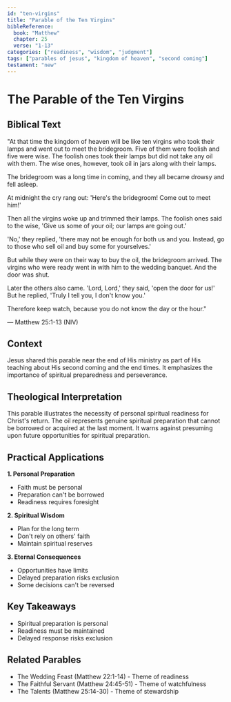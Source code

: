 ```yaml
---
id: "ten-virgins"
title: "Parable of the Ten Virgins"
bibleReference:
  book: "Matthew"
  chapter: 25
  verse: "1-13"
categories: ["readiness", "wisdom", "judgment"]
tags: ["parables of jesus", "kingdom of heaven", "second coming"]
testament: "new"
---
```


# The Parable of the Ten Virgins

## Biblical Text

"At that time the kingdom of heaven will be like ten virgins who took their lamps and went out to meet the bridegroom. Five of them were foolish and five were wise. The foolish ones took their lamps but did not take any oil with them. The wise ones, however, took oil in jars along with their lamps.

The bridegroom was a long time in coming, and they all became drowsy and fell asleep.

At midnight the cry rang out: 'Here's the bridegroom! Come out to meet him!'

Then all the virgins woke up and trimmed their lamps. The foolish ones said to the wise, 'Give us some of your oil; our lamps are going out.'

'No,' they replied, 'there may not be enough for both us and you. Instead, go to those who sell oil and buy some for yourselves.'

But while they were on their way to buy the oil, the bridegroom arrived. The virgins who were ready went in with him to the wedding banquet. And the door was shut.

Later the others also came. 'Lord, Lord,' they said, 'open the door for us!' But he replied, 'Truly I tell you, I don't know you.'

Therefore keep watch, because you do not know the day or the hour."

— Matthew 25:1-13 (NIV)

## Context

Jesus shared this parable near the end of His ministry as part of His teaching about His second coming and the end times. It emphasizes the importance of spiritual preparedness and perseverance.

## Theological Interpretation

This parable illustrates the necessity of personal spiritual readiness for Christ's return. The oil represents genuine spiritual preparation that cannot be borrowed or acquired at the last moment. It warns against presuming upon future opportunities for spiritual preparation.

## Practical Applications

**1. Personal Preparation**
- Faith must be personal
- Preparation can't be borrowed
- Readiness requires foresight

**2. Spiritual Wisdom**
- Plan for the long term
- Don't rely on others' faith
- Maintain spiritual reserves

**3. Eternal Consequences**
- Opportunities have limits
- Delayed preparation risks exclusion
- Some decisions can't be reversed

## Key Takeaways

- Spiritual preparation is personal
- Readiness must be maintained
- Delayed response risks exclusion

## Related Parables

- The Wedding Feast (Matthew 22:1-14) - Theme of readiness
- The Faithful Servant (Matthew 24:45-51) - Theme of watchfulness
- The Talents (Matthew 25:14-30) - Theme of stewardship 